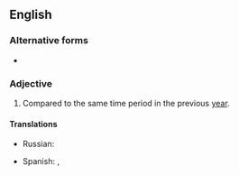 ==English==

===Alternative forms===
* {{l|en|year-on-year}}

===Adjective===
{{en-adj|-|head=[[year]]-[[over]]-year}}

# Compared to the same time period in the previous [[year]].

====Translations====
{{trans-top|compared with the same period in the previous year}}
* Russian: {{t|ru|[[в]] [[годовой|годово́м]] [[исчисление|исчисле́нии]]}}
{{trans-mid}}
* Spanish: {{t|es|respecto al año pasado}}, {{t|es|interanual}}
{{trans-bottom}}